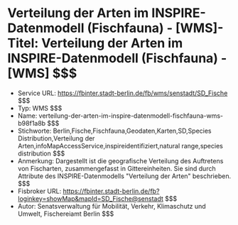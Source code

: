 # Verteilung der Arten im INSPIRE-Datenmodell (Fischfauna) - [WMS]- Titel: Verteilung der Arten im INSPIRE-Datenmodell (Fischfauna) - [WMS] $$$
- Service URL: https://fbinter.stadt-berlin.de/fb/wms/senstadt/SD_Fische $$$
- Typ: WMS $$$
- Name: verteilung-der-arten-im-inspire-datenmodell-fischfauna-wms-b98f1a8b $$$
- Stichworte: Berlin,Fische,Fischfauna,Geodaten,Karten,SD,Species Distribution,Verteilung der Arten,infoMapAccessService,inspireidentifiziert,natural range,species distribution $$$
- Anmerkung: Dargestellt ist die geografische Verteilung des Auftretens von Fischarten, zusammengefasst in Gittereinheiten. Sie sind durch Attribute des INSPIRE-Datenmodells "Verteilung der Arten" beschrieben. $$$
- Fisbroker URL: https://fbinter.stadt-berlin.de/fb?loginkey=showMap&mapId=SD_Fische@senstadt $$$
- Autor: Senatsverwaltung für Mobilität, Verkehr, Klimaschutz und Umwelt, Fischereiamt Berlin $$$
